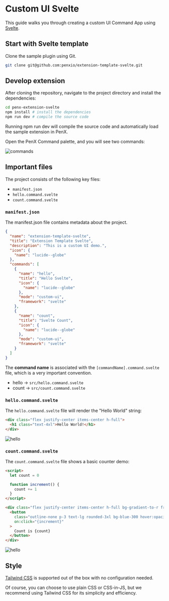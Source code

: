 # Custom UI Svelte

This guide walks you through creating a custom UI Command App using [Svelte](https://svelte.dev/).

## Start with Svelte template

Clone the sample plugin using Git.

```bash
git clone git@github.com:penxio/extension-template-svelte.git
```

## Develop extension

After cloning the repository, navigate to the project directory and install the dependencies:

```bash
cd penx-extension-svelte
npm install # install the dependencies
npm run dev # compile the source code
```

Running npm run dev will compile the source code and automatically load the sample extension in PenX.

Open the PenX Command palette, and you will see two commands:

![commands](/images/commands-svelte.png)

## Important files

The project consists of the following key files:

- `manifest.json`
- `hello.command.svelte`
- `count.command.svelte`

### `manifest.json`

The manifest.json file contains metadata about the project.

```json
{
  "name": "extension-template-svelte",
  "title": "Extension Template Svelte",
  "description": "This is a custom UI demo.",
  "icon": {
    "name": "lucide--globe"
  },
  "commands": [
    {
      "name": "hello",
      "title": "Hello Svelte",
      "icon": {
        "name": "lucide--globe"
      },
      "mode": "custom-ui",
      "framework": "svelte"
    },
    {
      "name": "count",
      "title": "Svelte Count",
      "icon": {
        "name": "lucide--globe"
      },
      "mode": "custom-ui",
      "framework": "svelte"
    }
  ]
}
```

The **command name** is associated with the `[commandName].command.svelte` file, which is a very important convention.

- hello -> `src/hello.command.svelte`
- count -> `src/count.command.svelte`

### `hello.command.svelte`

The `hello.command.svelte` file will render the "Hello World" string:

```html
<div class="flex justify-center items-center h-full">
  <h1 class="text-4xl">Hello World!</h1>
</div>
```

![hello](/images/custom-ui-hello.png)

### `count.command.svelte`

The `count.command.svelte` file shows a basic counter demo:

```html
<script>
  let count = 0

  function increment() {
    count += 1
  }
</script>

<div class="flex justify-center items-center h-full bg-gradient-to-r from-cyan-500 to-blue-500">
  <button
    class="outline-none p-3 text-lg rounded-3xl bg-blue-300 hover:opacity-70"
    on:click="{increment}"
  >
    Count is {count}
  </button>
</div>
```

![hello](/images/custom-ui-count.png)

## Style

[Tailwind CSS](https://tailwindcss.com) is supported out of the box with no configuration needed.

Of course, you can choose to use plain CSS or CSS-in-JS, but we recommend using Tailwind CSS for its simplicity and efficiency.
